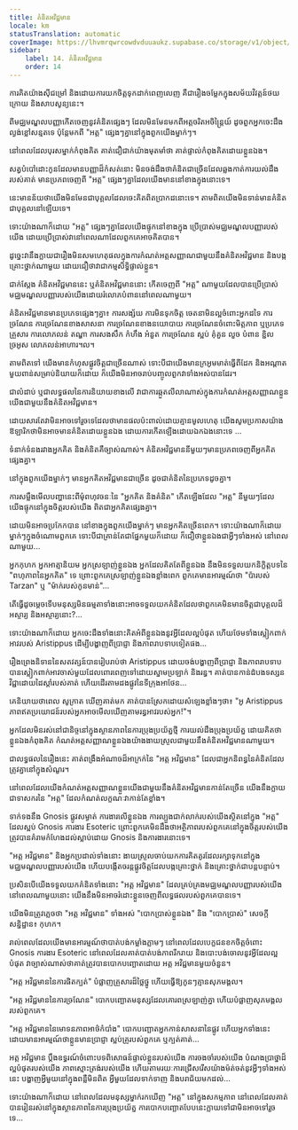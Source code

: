 ```yaml
---
title: គំនិតអវិជ្ជមាន
locale: km
statusTranslation: automatic
coverImage: https://lhvmrqwrcowdvduuaukz.supabase.co/storage/v1/object/public/strapi-uploads/small_cover-tratado-de-psicologia-revolucionaria.webp-5e15e1cec4e0ebebcde5d7fc7565d8fd.webp
sidebar:
    label: 14. គំនិតអវិជ្ជមាន
    order: 14
---
```

ការគិតយ៉ាងស៊ីជម្រៅ និងដោយការយកចិត្តទុកដាក់ពេញលេញ គឺជារឿងចម្លែកក្នុងសម័យវិវត្តន៍ថយក្រោយ និងសាបសូន្យនេះ។

ពីមជ្ឈមណ្ឌលបញ្ញាកើតចេញនូវគំនិតផ្សេងៗ ដែលមិនមែនមកពីអត្តចរិតអចិន្ត្រៃយ៍ ដូចពួកអ្នកចេះដឹងល្ងង់ខ្លៅសន្មតទេ ប៉ុន្តែមកពី "អត្ត" ផ្សេងៗគ្នានៅក្នុងពួកយើងម្នាក់ៗ។

នៅពេលដែលបុរសម្នាក់កំពុងគិត គាត់ជឿជាក់យ៉ាងមុតមាំថា គាត់ផ្ទាល់កំពុងគិតដោយខ្លួនឯង។

សត្វបំបៅដោះកូនដែលមានបញ្ញាដ៏កំសត់នោះ មិនចង់ដឹងថាគំនិតជាច្រើនដែលឆ្លងកាត់ការយល់ដឹងរបស់គាត់ មានប្រភពចេញពី "អត្ត" ផ្សេងៗគ្នាដែលយើងមាននៅខាងក្នុងនោះទេ។

នេះមានន័យថាយើងមិនមែនជាបុគ្គលដែលចេះគិតពិតប្រាកដនោះទេ។ តាមពិតយើងមិនទាន់មានគំនិតជាបុគ្គលនៅឡើយទេ។

ទោះយ៉ាងណាក៏ដោយ "អត្ត" ផ្សេងៗគ្នាដែលយើងផ្ទុកនៅខាងក្នុង ប្រើប្រាស់មជ្ឈមណ្ឌលបញ្ញារបស់យើង ដោយប្រើប្រាស់វានៅពេលណាដែលពួកគេអាចគិតបាន។

ដូច្នេះវានឹងក្លាយជារឿងមិនសមហេតុផលក្នុងការកំណត់អត្តសញ្ញាណជាមួយនឹងគំនិតអវិជ្ជមាន និងបង្កគ្រោះថ្នាក់ណាមួយ ដោយជឿថាវាជាកម្មសិទ្ធិផ្ទាល់ខ្លួន។

ជាក់ស្តែង គំនិតអវិជ្ជមាននេះ ឬគំនិតអវិជ្ជមាននោះ កើតចេញពី "អត្ត" ណាមួយដែលបានប្រើប្រាស់មជ្ឈមណ្ឌលបញ្ញារបស់យើងដោយរំលោភបំពាននៅពេលណាមួយ។

គំនិតអវិជ្ជមានមានប្រភេទផ្សេងៗគ្នា៖ ការសង្ស័យ ការមិនទុកចិត្ត ចេតនាមិនល្អចំពោះអ្នកដទៃ ការច្រណែន ការច្រណែនខាងសាសនា ការច្រណែនខាងនយោបាយ ការច្រណែនចំពោះមិត្តភាព ឬប្រភេទគ្រួសារ ការលោភលន់ តណ្ហា ការសងសឹក កំហឹង អំនួត ការច្រណែន ស្អប់ គុំគួន លួច បំពាន ខ្ជិលច្រអូស លោភលន់អាហារ។ល។

តាមពិតទៅ យើងមានកំហុសផ្លូវចិត្តជាច្រើនណាស់ ទោះបីជាយើងមានក្រអូមមាត់ធ្វើពីដែក និងអណ្តាតមួយពាន់សម្រាប់និយាយក៏ដោយ ក៏យើងមិនអាចរាប់បញ្ចូលពួកវាទាំងអស់បានដែរ។

ជាលំដាប់ ឬជាលទ្ធផលនៃការនិយាយខាងលើ វាជាការឆ្កួតលីលាណាស់ក្នុងការកំណត់អត្តសញ្ញាណខ្លួនយើងជាមួយនឹងគំនិតអវិជ្ជមាន។

ដោយសារតែវាមិនអាចទៅរួចទេដែលថាមានផលប៉ះពាល់ដោយគ្មានមូលហេតុ យើងសូមប្រកាសយ៉ាងឱឡារិកថាមិនអាចមានគំនិតដោយខ្លួនឯង ដោយការកើតឡើងដោយឯកឯងនោះទេ ...

ទំនាក់ទំនងរវាងអ្នកគិត និងគំនិតគឺច្បាស់ណាស់។ គំនិតអវិជ្ជមាននីមួយៗមានប្រភពចេញពីអ្នកគិតផ្សេងគ្នា។

នៅក្នុងពួកយើងម្នាក់ៗ មានអ្នកគិតអវិជ្ជមានជាច្រើន ដូចជាគំនិតនៃប្រភេទដូចគ្នា។

ការសម្លឹងមើលបញ្ហានេះពីមុំពហុវចនៈនៃ "អ្នកគិត និងគំនិត" កើតឡើងដែល "អត្ត" នីមួយៗដែលយើងផ្ទុកនៅក្នុងចិត្តរបស់យើង ពិតជាអ្នកគិតផ្សេងគ្នា។

ដោយមិនអាចប្រកែកបាន នៅខាងក្នុងពួកយើងម្នាក់ៗ មានអ្នកគិតច្រើនពេក។ ទោះយ៉ាងណាក៏ដោយ ម្នាក់ៗក្នុងចំណោមពួកគេ ទោះបីជាគ្រាន់តែជាផ្នែកមួយក៏ដោយ ក៏ជឿថាខ្លួនឯងជាអ្វីៗទាំងអស់ នៅពេលណាមួយ...

អ្នកកុហក អ្នកអាត្មានិយម អ្នកស្រឡាញ់ខ្លួនឯង អ្នកដែលគិតតែពីខ្លួនឯង នឹងមិនទទួលយកនិក្ខិត្តបទនៃ "ពហុភាពនៃអ្នកគិត" ទេ ព្រោះពួកគេស្រឡាញ់ខ្លួនឯងខ្លាំងពេក ពួកគេមានអារម្មណ៍ថា "ប៉ារបស់ Tarzan" ឬ "ម៉ាក់របស់កូនមាន់"...

តើធ្វើដូចម្តេចទើបមនុស្សមិនធម្មតាទាំងនោះអាចទទួលយកគំនិតដែលថាពួកគេមិនមានចិត្តជាបុគ្គលដ៏អស្ចារ្យ និងអស្ចារ្យនោះ?...

ទោះយ៉ាងណាក៏ដោយ អ្នកចេះដឹងទាំងនោះគិតអំពីខ្លួនឯងនូវអ្វីដែលល្អបំផុត ហើយថែមទាំងស្លៀកពាក់អាវរបស់ Aristippus ដើម្បីបង្ហាញពីប្រាជ្ញា និងភាពរាបទាបទៀតផង...

រឿងព្រេងនិទាននៃសតវត្សន៍បានរៀបរាប់ថា Aristippus ដោយចង់បង្ហាញពីប្រាជ្ញា និងភាពរាបទាប បានស្លៀកពាក់អាវចាស់មួយដែលពោរពេញទៅដោយស្នាមប្រឡាក់ និងរន្ធ។ គាត់បានកាន់ដំបងទស្សនវិជ្ជាដោយដៃស្តាំរបស់គាត់ ហើយដើរតាមដងផ្លូវនៃទីក្រុងអាថែន...

គេនិយាយថាពេល សូក្រាត ឃើញគាត់មក គាត់បានស្រែកដោយសំឡេងខ្លាំងៗថា៖ "អូ Aristippus ភាពឥតប្រយោជន៍របស់អ្នកអាចមើលឃើញតាមរន្ធអាវរបស់អ្នក!"។

អ្នកដែលមិនរស់នៅជានិច្ចនៅក្នុងស្ថានភាពនៃការប្រុងប្រយ័ត្នថ្មី ការយល់ដឹងប្រុងប្រយ័ត្ន ដោយគិតថាខ្លួនឯងកំពុងគិត កំណត់អត្តសញ្ញាណខ្លួនឯងយ៉ាងងាយស្រួលជាមួយនឹងគំនិតអវិជ្ជមានណាមួយ។

ជាលទ្ធផលនៃរឿងនេះ គាត់ពង្រឹងអំណាចដ៏អាក្រក់នៃ "អត្ត អវិជ្ជមាន" ដែលជាអ្នកនិពន្ធនៃគំនិតដែលត្រូវគ្នានៅក្នុងសំណួរ។

នៅពេលដែលយើងកំណត់អត្តសញ្ញាណខ្លួនយើងជាមួយនឹងគំនិតអវិជ្ជមានកាន់តែច្រើន យើងនឹងក្លាយជាទាសករនៃ "អត្ត" ដែលកំណត់លក្ខណៈវាកាន់តែខ្លាំង។

ទាក់ទងនឹង Gnosis ផ្លូវសម្ងាត់ ការងារលើខ្លួនឯង ការល្បួងជាក់លាក់របស់យើងស្ថិតនៅក្នុង "អត្ត" ដែលស្អប់ Gnosis ការងារ Esoteric ព្រោះពួកគេមិនដឹងថាអត្ថិភាពរបស់ពួកគេនៅក្នុងចិត្តរបស់យើងត្រូវបានគំរាមកំហែងដល់ស្លាប់ដោយ Gnosis និងការងារនោះទេ។

"អត្ត អវិជ្ជមាន" និងអ្នកប្រដាល់ទាំងនោះ ងាយស្រួលចាប់យកការគិតគូរដែលរក្សាទុកនៅក្នុងមជ្ឈមណ្ឌលបញ្ញារបស់យើង ហើយបង្កើតចរន្តផ្លូវចិត្តដែលបង្កគ្រោះថ្នាក់ និងគ្រោះថ្នាក់ជាបន្តបន្ទាប់។

ប្រសិនបើយើងទទួលយកគំនិតទាំងនោះ "អត្ត អវិជ្ជមាន" ដែលគ្រប់គ្រងមជ្ឈមណ្ឌលបញ្ញារបស់យើងនៅពេលណាមួយនោះ យើងនឹងមិនអាចរំដោះខ្លួនចេញពីលទ្ធផលរបស់ពួកគេបានទេ។

យើងមិនត្រូវភ្លេចថា "អត្ត អវិជ្ជមាន" ទាំងអស់ "បោកប្រាស់ខ្លួនឯង" និង "បោកប្រាស់" សេចក្តីសន្និដ្ឋាន៖ កុហក។

រាល់ពេលដែលយើងមានអារម្មណ៍ថាបាត់បង់កម្លាំងភ្លាមៗ នៅពេលដែលបេក្ខជនខកចិត្តចំពោះ Gnosis ការងារ Esoteric នៅពេលដែលគាត់បាត់បង់ភាពរីករាយ និងបោះបង់ចោលនូវអ្វីដែលល្អបំផុត វាច្បាស់ណាស់ថាគាត់ត្រូវបានបោកបញ្ឆោតដោយ អត្ត អវិជ្ជមានមួយចំនួន។

"អត្ត អវិជ្ជមាននៃការផិតក្បត់" បំផ្លាញគ្រួសារដ៏ថ្លៃថ្នូ ហើយធ្វើឱ្យកូនៗគ្មានសុភមង្គល។

"អត្ត អវិជ្ជមាននៃការច្រណែន" បោកបញ្ឆោតមនុស្សដែលគោរពស្រឡាញ់គ្នា ហើយបំផ្លាញសុភមង្គលរបស់ពួកគេ។

"អត្ត អវិជ្ជមាននៃមោទនភាពអាថ៌កំបាំង" បោកបញ្ឆោតអ្នកកាន់សាសនានៃផ្លូវ ហើយអ្នកទាំងនេះ ដោយមានអារម្មណ៍ថាខ្លួនមានប្រាជ្ញា ស្អប់គ្រូរបស់ពួកគេ ឬក្បត់គាត់...

អត្ត អវិជ្ជមាន ប្តឹងឧទ្ធរណ៍ចំពោះបទពិសោធន៍ផ្ទាល់ខ្លួនរបស់យើង ការចងចាំរបស់យើង បំណងប្រាថ្នាដ៏ល្អបំផុតរបស់យើង ភាពស្មោះត្រង់របស់យើង ហើយតាមរយៈការជ្រើសរើសយ៉ាងម៉ត់ចត់នូវអ្វីៗទាំងអស់នេះ បង្ហាញអ្វីមួយនៅក្នុងពន្លឺមិនពិត អ្វីមួយដែលទាក់ទាញ និងបរាជ័យមកដល់...

ទោះយ៉ាងណាក៏ដោយ នៅពេលដែលមនុស្សម្នាក់រកឃើញ "អត្ត" នៅក្នុងសកម្មភាព នៅពេលដែលគាត់បានរៀនរស់នៅក្នុងស្ថានភាពនៃការប្រុងប្រយ័ត្ន ការបោកបញ្ឆោតបែបនេះក្លាយទៅជាមិនអាចទៅរួចទេ...

